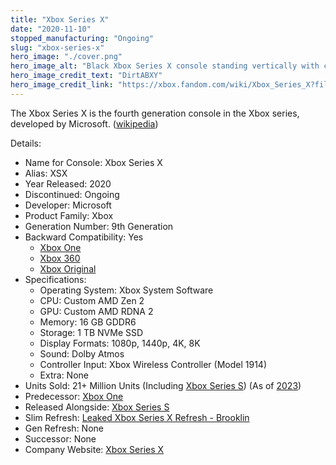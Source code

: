 ```yaml
---
title: "Xbox Series X"
date: "2020-11-10"
stopped_manufacturing: "Ongoing"
slug: "xbox-series-x"
hero_image: "./cover.png"
hero_image_alt: "Black Xbox Series X console standing vertically with controller in front"
hero_image_credit_text: "DirtABXY"
hero_image_credit_link: "https://xbox.fandom.com/wiki/Xbox_Series_X?file=Xbox-Series-X.jpg"
---
```


The Xbox Series X is the fourth generation console in the Xbox series, developed by Microsoft. ([wikipedia](https://en.wikipedia.org/wiki/Xbox_Series_X_and_Series_S))

Details:
- Name for Console: Xbox Series X
- Alias: XSX
- Year Released: 2020
- Discontinued: Ongoing
- Developer: Microsoft
- Product Family: Xbox
- Generation Number: 9th Generation
- Backward Compatibility: Yes
    - [Xbox One](../xbox-one)
    - [Xbox 360](../xbox-360)
    - [Xbox Original](../xbox-original)
- Specifications:
    - Operating System: Xbox System Software
    - CPU: Custom AMD Zen 2
    - GPU: Custom AMD RDNA 2
    - Memory: 16 GB GDDR6
    - Storage: 1 TB NVMe SSD
    - Display Formats: 1080p, 1440p, 4K, 8K
    - Sound: Dolby Atmos
    - Controller Input: Xbox Wireless Controller (Model 1914)
	- Extra: None
- Units Sold: 21+ Million Units (Including [Xbox Series S](../xbox-series-s)) (As of [2023](https://gamingbolt.com/xbox-series-x-s-has-sold-21-million-units-xbox-one-at-58-million-as-per-microsoft-brazil-presentation))
- Predecessor: [Xbox One](../xbox-one)
- Released Alongside: [Xbox Series S](../xbox-series-s)
- Slim Refresh: [Leaked Xbox Series X Refresh - Brooklin](https://www.theverge.com/2023/9/19/23880111/microsoft-xbox-series-x-new-design-refresh)
- Gen Refresh: None
- Successor: None
- Company Website: [Xbox Series X](https://xbox.com/consoles/xbox-series-x)
